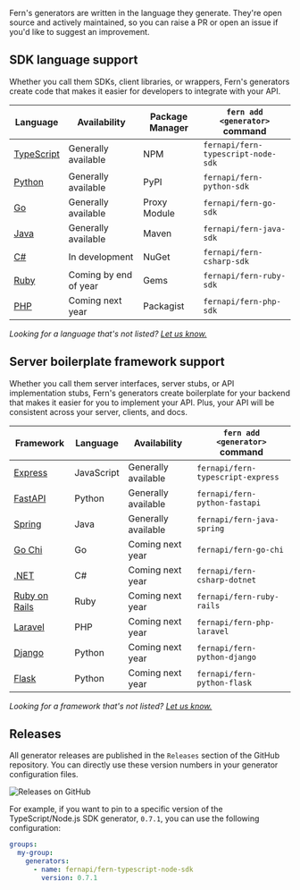 Fern's generators are written in the language they generate. They're open source and actively maintained, so you can raise a PR or open an issue if you'd like to suggest an improvement.

## SDK language support

Whether you call them SDKs, client libraries, or wrappers, Fern's generators create code that makes it easier for developers to integrate with your API.

| Language | Availability | Package Manager | `fern add <generator>` command
| -------- | -------- | -------- | -------- |
| [TypeScript](../sdks/node-sdk)  | Generally available | NPM  | `fernapi/fern-typescript-node-sdk`
| [Python](../sdks/python-sdk)  | Generally available  | PyPI  | `fernapi/fern-python-sdk`
| [Go](../sdks/go-sdk)  | Generally available  | Proxy Module  | `fernapi/fern-go-sdk`
| [Java](../sdks/java-sdk)  | Generally available  | Maven  | `fernapi/fern-java-sdk`
| [C#](../sdks/csharp-sdk)  | In development  | NuGet  | `fernapi/fern-csharp-sdk`
| [Ruby](../sdks/ruby-sdk)  | Coming by end of year | Gems  | `fernapi/fern-ruby-sdk`
| [PHP](../sdks/php-sdk)  | Coming next year | Packagist  | `fernapi/fern-php-sdk`

*Looking for a language that's not listed? [Let us know.](support@buildwithfern.com)*

## Server boilerplate framework support

Whether you call them server interfaces, server stubs, or API implementation stubs, Fern's generators create boilerplate for your backend that makes it easier for you to implement your API. Plus, your API will be consistent across your server, clients, and docs.

| Framework | Language | Availability | `fern add <generator>` command
| -------- | -------- | -------- | -------- |
| [Express](../server-boilerplate/express)  | JavaScript | Generally available  | `fernapi/fern-typescript-express`
| [FastAPI](../server-boilerplate/fastapi)  | Python  | Generally available  | `fernapi/fern-python-fastapi`
| [Spring](../server-boilerplate/spring)  | Java  | Generally available  | `fernapi/fern-java-spring`
| [Go Chi](../server-boilerplate/go)  | Go | Coming next year  | `fernapi/fern-go-chi`
| [.NET](../server-boilerplate/dotnet)  | C#  | Coming next year  | `fernapi/fern-csharp-dotnet`
| [Ruby on Rails](../server-boilerplate/ruby-on-rails)  | Ruby | Coming next year  | `fernapi/fern-ruby-rails`
| [Laravel](../server-boilerplate/laravel)  | PHP | Coming next year  | `fernapi/fern-php-laravel`
| [Django](../server-boilerplate/django)  | Python | Coming next year  | `fernapi/fern-python-django`
| [Flask](../server-boilerplate/flask)  | Python | Coming next year  | `fernapi/fern-python-flask`

*Looking for a framework that's not listed? [Let us know.](support@buildwithfern.com)*

## Releases

All generator releases are published in the `Releases` section of the GitHub repository. You can directly use these version numbers in your generator configuration files.

![Releases on GitHub](https://fern-image-hosting.s3.amazonaws.com/releases-github.png)

For example, if you want to pin to a specific version of the TypeScript/Node.js SDK generator, `0.7.1`, you can use the following configuration:

```yaml
groups:
  my-group:
    generators:
      - name: fernapi/fern-typescript-node-sdk
        version: 0.7.1
```